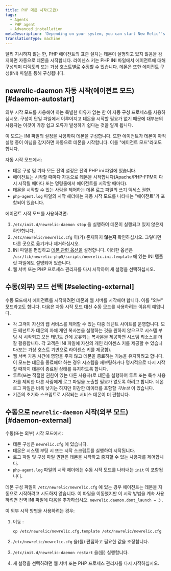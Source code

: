 ```yaml
---
title: PHP 데몬 시작(고급)
tags:
  - Agents
  - PHP agent
  - Advanced installation
metaDescription: 'Depending on your system, you can start New Relic''s PHP daemon in various agent or external startup modes.'
translationType: machine
---
```


달리 지시하지 않는 한, PHP 에이전트의 표준 설치는 데몬이 실행되고 있지 않음을 감지하면 자동으로 데몬을 시작합니다. 라이센스 키는 PHP INI 파일에서 에이전트에 대해 구성되며 디렉토리 또는 가상 호스트별로 수정할 수 있습니다. 데몬은 또한 에이전트 구성(INI) 파일을 통해 구성됩니다.

## newrelic-daemon 자동 시작(에이전트 모드) [#daemon-autostart]

<Callout variant="tip">
  외부 시작 모드를 사용해야 하는 특별한 이유가 없는 한 이 자동 구성 프로세스를 사용하십시오. 구성이 단일 파일에서 이루어지고 데몬을 시작할 필요가 없기 때문에 대부분의 사용자는 이것이 가장 쉽고 오류가 발생하기 쉽다는 것을 알게 됩니다.
</Callout>

이 모드는 INI 파일의 설정을 사용하여 데몬을 구성합니다. 또한 에이전트가 데몬이 아직 실행 중이 아님을 감지하면 자동으로 데몬을 시작합니다. 이를 "에이전트 모드"라고도 합니다.

자동 시작 모드에서:

* 데몬 구성 및 기타 모든 전역 설정은 전역 PHP ini 파일에 있습니다.
* 에이전트는 시작할 때마다 자동으로 데몬을 시작합니다(Apache/PHP-FPM이 다시 시작될 때마다 또는 명령줄에서 에이전트를 시작할 때마다).
* 데몬을 시작할 수 있는 사람을 제어하는 데몬 로그 파일의 쓰기 액세스 권한.
* `php-agent.log` 파일의 시작 헤더에는 자동 시작 모드를 나타내는 "에이전트"가 포함되어 있습니다.

에이전트 시작 모드를 사용하려면:

1. `/etc/init.d/newrelic-daemon stop` 을 실행하여 데몬이 실행되고 있지 않은지 확인합니다.
2. `/etc/newrelic/newrelic.cfg` 이(가) 존재하지 **않는지** 확인하십시오. 그렇다면 다른 곳으로 옮기거나 제거하십시오.
3. INI 파일을 편집하고 [데몬 관련 옵션을](/docs/agents/php-agent/configuration/php-agent-newrelicini-settings#inivar-daemon-settings) 설정합니다. 이러한 옵션은 `/usr/lib/newrelic-php5/scripts/newrelic.ini.template` 에 있는 INI 템플릿 파일에도 설명되어 있습니다.
4. 웹 서버 또는 PHP 프로세스 관리자를 다시 시작하여 새 설정을 선택하십시오.

## 수동(외부) 모드 선택 [#selecting-external]

수동 모드에서 에이전트를 시작하려면 데몬과 웹 서버를 시작해야 합니다. 이를 "외부" 모드라고도 합니다. 다음은 자동 시작 모드 대신 수동 모드를 사용하려는 이유의 예입니다.

* 각 고객이 자신의 웹 서비스를 제어할 수 있는 다중 테넌트 사이트를 운영합니다. 모든 테넌트가 데몬의 자체 개인 복사본을 실행하는 것을 원하지 않으므로 시스템 부팅 시 시작되고 모든 테넌트 간에 공유되는 복사본을 제공하면 시스템 리소스를 더 잘 활용합니다. 각 고객은 INI 파일에 자신의 개인 라이센스 키를 제공할 수 있습니다(또는 가상 호스트 기반으로 라이센스 키를 제공함).
* 웹 서버 가동 시간에 영향을 주지 않고 데몬을 종료하는 기능을 유지하려고 합니다. 이 모드는 데몬을 종료해야 하는 경우 시스템을 재부팅하거나 명시적으로 다시 시작할 때까지 데몬이 종료된 상태를 유지하도록 합니다.
* 루트(또는 적절한 권한이 있는 다른 사용자)로 데몬을 실행하여 루트 또는 특수 사용자를 제외한 다른 사람에게 로그 파일을 노출할 필요가 없도록 하려고 합니다. 데몬 로그 파일은 비록 낮기는 하지만 민감한 데이터를 포함할 _가능성_ 이 있습니다.
* 기존의 초기화 스크립트로 시작되는 서비스 데몬이 더 편합니다.

## 수동으로 `newrelic-daemon` 시작(외부 모드) [#daemon-external]

수동(또는 외부) 시작 모드에서:

* 데몬 구성은 `newrelic.cfg` 에 있습니다.
* 데몬은 시스템 부팅 시 또는 시작 스크립트를 실행하여 시작됩니다.
* 로그 파일 및 구성 파일 권한은 데몬을 시작하고 중지할 수 있는 사용자를 제어합니다.
* `php-agent.log` 파일의 시작 헤더에는 수동 시작 모드를 나타내는 `init` 이 포함됩니다.

데몬 구성 파일이 `/etc/newrelic/newrelic.cfg` 에 있는 경우 에이전트는 데몬을 자동으로 시작하려고 시도하지 않습니다. 이 파일을 이동했지만 이 시작 방법을 계속 사용하려면 전역 INI 파일에 다음을 추가하십시오. `newrelic.daemon.dont_launch = 3` .

이 외부 시작 방법을 사용하려는 경우:

1. 이동 :

   ```
   cp /etc/newrelic/newrelic.cfg.template /etc/newrelic/newrelic.cfg
   ```

2. `/etc/newrelic/newrelic.cfg` 을(를) 편집하고 필요한 값을 조정합니다.

3. `/etc/init.d/newrelic-daemon restart` 을(를) 실행합니다.

4. 새 설정을 선택하려면 웹 서버 또는 PHP 프로세스 관리자를 다시 시작하십시오.

<InstallFeedback/>